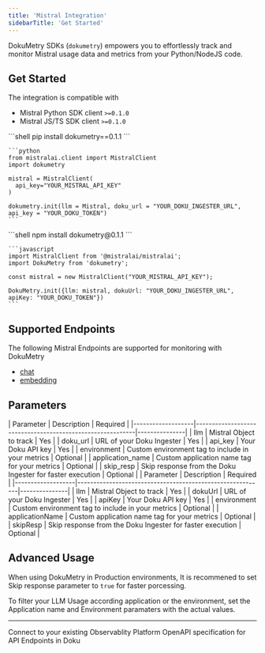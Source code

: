 ```yaml
---
title: 'Mistral Integration'
sidebarTitle: 'Get Started'
---
```


DokuMetry SDKs (`dokumetry`) empowers you to effortlessly track and monitor Mistral usage data and metrics from your Python/NodeJS code. 

## Get Started 

The integration is compatible with 
- Mistral Python SDK client `>=0.1.0`
- Mistral JS/TS SDK client `>=0.1.0`

<Tabs>
  <Tab title="Python">
    ```shell
    pip install dokumetry==0.1.1
    ```

    ```python
    from mistralai.client import MistralClient
    import dokumetry

    mistral = MistralClient(
      api_key="YOUR_MISTRAL_API_KEY"
    )

    dokumetry.init(llm = Mistral, doku_url = "YOUR_DOKU_INGESTER_URL", api_key = "YOUR_DOKU_TOKEN")
    ```
  </Tab>
  <Tab title="Javascript">
    ```shell
    npm install dokumetry@0.1.1
    ```

    ```javascript
    import MistralClient from '@mistralai/mistralai';
    import DokuMetry from 'dokumetry';

    const mistral = new MistralClient("YOUR_MISTRAL_API_KEY");

    DokuMetry.init({llm: mistral, dokuUrl: "YOUR_DOKU_INGESTER_URL", apiKey: "YOUR_DOKU_TOKEN"})
    ```
  </Tab>
</Tabs>

## Supported Endpoints

The following Mistral Endpoints are supported for monitoring with DokuMetry

- [chat](/latest/integrations/mistral/examples/mistral-chat)
- [embedding](/latest/integrations/mistral/examples/embedding)

## Parameters
<Tabs>
  <Tab title="Python">
  | Parameter         | Description                                               | Required      |
  |-------------------|-----------------------------------------------------------|---------------|
  | llm               | Mistral Object to track                                 | Yes           |
  | doku_url          | URL of your Doku Ingester                                 | Yes           |
  | api_key           | Your Doku API key                                         | Yes           |
  | environment       | Custom environment tag to include in your metrics         | Optional      |
  | application_name  | Custom application name tag for your metrics              | Optional      |
  | skip_resp         | Skip response from the Doku Ingester for faster execution | Optional      |
  </Tab>
  <Tab title="NodeJS">
  | Parameter         | Description                                               | Required      |
  |-------------------|-----------------------------------------------------------|---------------|
  | llm               | Mistral Object to track                                 | Yes           |
  | dokuUrl           | URL of your Doku Ingester                                 | Yes           |
  | apiKey            | Your Doku API key                                         | Yes           |
  | environment       | Custom environment tag to include in your metrics         | Optional      |
  | applicationName   | Custom application name tag for your metrics              | Optional      |
  | skipResp          | Skip response from the Doku Ingester for faster execution | Optional      |
  </Tab>
</Tabs>

## Advanced Usage
When using DokuMetry in Production environments, It is recommened to set Skip response parameter to `true` for faster porcessing. 

To filter your LLM Usage according application or the environment, set the Application name and Environment paramaters with the actual values.

---

<CardGroup cols={2}>
<Card title="Connections" href="/latest/connections/intro" icon='link'>
Connect to your existing Observablity Platform
</Card>
<Card title="API Reference" href="/latest/api-reference/introduction" icon='code'>
OpenAPI specification for API Endpoints in Doku 
</Card>
</CardGroup>